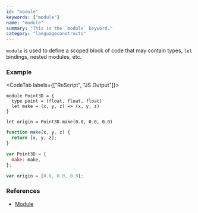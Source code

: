 ```yaml
---
id: "module"
keywords: ["module"]
name: "module"
summary: "This is the `module` keyword."
category: "languageconstructs"
---
```


`module` is used to define a scoped block of code that may contain types, `let` bindings, nested modules, etc.

### Example 

<CodeTab labels={["ReScript", "JS Output"]}>

```res
module Point3D = {
  type point = (float, float, float)
  let make = (x, y, z) => (x, y, z)
}

let origin = Point3D.make(0.0, 0.0, 0.0)
```

```js
function make(x, y, z) {
  return [x, y, z];
}

var Point3D = {
  make: make,
};

var origin = [0.0, 0.0, 0.0];
```

</CodeTab>

### References

* [Module](/docs/manual/latest/module)
